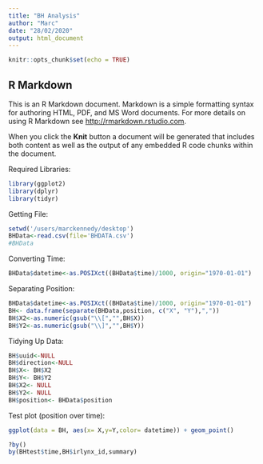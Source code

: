 ```yaml
---
title: "BH Analysis"
author: "Marc"
date: "28/02/2020"
output: html_document
---
```


```r
knitr::opts_chunk$set(echo = TRUE)
```

## R Markdown

This is an R Markdown document. Markdown is a simple formatting syntax for authoring HTML, PDF, and MS Word documents. For more details on using R Markdown see <http://rmarkdown.rstudio.com>.

When you click the **Knit** button a document will be generated that includes both content as well as the output of any embedded R code chunks within the document.

Required Libraries:
```r
library(ggplot2)
library(dplyr)
library(tidyr)
```

Getting File:
```r
setwd('/users/marckennedy/desktop')
BHData<-read.csv(file='BHDATA.csv')
#BHData
```

Converting Time:
```r
BHData$datetime<-as.POSIXct((BHData$time)/1000, origin="1970-01-01")
```

Separating Position:
```r
BHData$datetime<-as.POSIXct((BHData$time)/1000, origin="1970-01-01")
BH<- data.frame(separate(BHData,position, c("X", "Y"),","))
BH$X2<-as.numeric(gsub("\\[","",BH$X))
BH$Y2<-as.numeric(gsub("\\]","",BH$Y))
```

Tidying Up Data:
```r
BH$uuid<-NULL
BH$direction<-NULL
BH$X<- BH$X2
BH$Y<- BH$Y2
BH$X2<- NULL
BH$Y2<- NULL
BH$position<- BHData$position
```


Test plot (position over time):
```r
ggplot(data = BH, aes(x= X,y=Y,color= datetime)) + geom_point()
```

```r
?by()
by(BHtest$time,BH$irlynx_id,summary)
```

